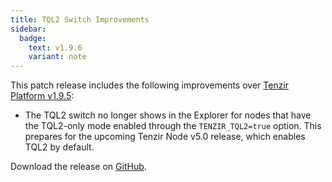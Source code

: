 ```yaml
---
title: TQL2 Switch Improvements
sidebar:
  badge:
    text: v1.9.6
    variant: note
---
```


This patch release includes the following improvements over [Tenzir Platform
v1.9.5](https://github.com/tenzir/platform/releases/tag/v1.9.5):

- The TQL2 switch no longer shows in the Explorer for nodes that have the
  TQL2-only mode enabled through the `TENZIR_TQL2=true` option. This prepares
  for the upcoming Tenzir Node v5.0 release, which enables TQL2 by default.

Download the release on [GitHub](https://github.com/tenzir/platform/releases/tag/v1.9.6).
